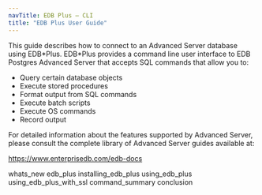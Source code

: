 ```yaml
---
navTitle: EDB Plus — CLI
title: "EDB Plus User Guide"
---
```


<div id="index" class="registered_link"></div>

This guide describes how to connect to an Advanced Server database using EDB\*Plus. EDB\*Plus provides a command line user interface to EDB Postgres Advanced Server that accepts SQL commands that allow you to:

-   Query certain database objects
-   Execute stored procedures
-   Format output from SQL commands
-   Execute batch scripts
-   Execute OS commands
-   Record output

For detailed information about the features supported by Advanced Server, please consult the complete library of Advanced Server guides available at:

<https://www.enterprisedb.com/edb-docs>

<div class="toctree" maxdepth="3">

whats_new edb_plus installing_edb_plus using_edb_plus using_edb_plus_with_ssl command_summary conclusion

</div>
